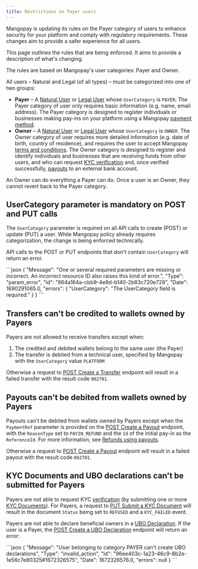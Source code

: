 ```yaml
---
title: Restrictions on Payer users
---
```


Mangopay is updating its rules on the Payer category of users to enhance security for your platform and comply with regulatory requirements. These changes aim to provide a safer experience for all users.

This page outlines the rules that are being enforced. It aims to provide a description of what's changing.

The rules are based on Mangopay's user categories: Payer and Owner.

All users – Natural and Legal (of all types) – must be categorized into one of two groups:

- **Payer** – A [Natural User](/api-reference/users/create-natural-user) or [Legal User](/api-reference/users/create-legal-user) whose `UserCategory` is `PAYER`. The Payer category of user only requires basic information (e.g. name, email address). The Payer category is designed to register individuals or businesses making pay-ins on your platform using a Mangopay [payment method](/guides/payment-methods).
- **Owner** – A [Natural User](/api-reference/users/create-natural-user) or [Legal User](/api-reference/users/create-legal-user) whose `UserCategory` is `OWNER`. The Owner category of user requires more detailed information (e.g. date of birth, country of residence), and requires the user to accept Mangopay [terms and conditions](/guides/users/terms). The Owner category is designed to register and identify individuals and businesses that are receiving funds from other users, and who can request [KYC verification](/guides/users/verification) and, once verified successfully, [payouts](/guides/payouts) to an external bank account.

An Owner can do everything a Payer can do. Once a user is an Owner, they cannot revert back to the Payer category.

## UserCategory parameter is mandatory on POST and PUT calls

The `UserCategory` parameter is required on all API calls to create (POST) or update (PUT) a user. While Mangopay policy already requires categorization, the change is being enforced technically.

API calls to the POST or PUT endpoints that don't contain `UserCategory` will return an error.

<Accordion title="Example of error that will be returned">
```json
{
  "Message": "One or several required parameters are missing or incorrect. An incorrect resource ID also raises this kind of error.",
    "Type": "param_error",
    "Id": "864a164a-cbb9-4e9d-b140-2b83c720e729",
    "Date": 1690291065.0,
    "errors": {
      "UserCategory": "The UserCategory field is required."
    }
}
```
</Accordion>

## Transfers can't be credited to wallets owned by Payers

Payers are not allowed to receive transfers except when:

1. The credited and debited wallets belong to the same user (the Payer)
2. The transfer is debited from a technical user, specified by Mangopay with the `UserCategory` value `PLATFORM`

Otherwise a request to [POST Create a Transfer](/api-reference/transfers/create-transfer) endpoint will result in a failed transfer with the result code `002701`.

## Payouts can't be debited from wallets owned by Payers

Payouts can't be debited from wallets owned by Payers except when the `PaymentRef` parameter is provided on the [POST Create a Payout](/api-reference/payouts/create-payout) endpoint, with the `ReasonType` set to `PAYIN_REFUND` and the `Id` of the initial pay-in as the `ReferenceId`. For more information, see [Refunds using payouts](/guides/payouts#refunds-using-payouts).

Otherwise a request to [POST Create a Payout](/api-reference/payouts/create-payout) endpoint will result in a failed payout with the result code `002701`.

## KYC Documents and UBO declarations can't be submitted for Payers

Payers are not able to request KYC [verification](/guides/users/verification) (by submitting one or more [KYC Documents](/api-reference/kyc-documents/kyc-document-object)). For Payers, a request to [PUT Submit a KYC Document](/api-reference/kyc-documents/submit-kyc-document) will result in the document `Status` being set to `REFUSED` and a `KYC_FAILED` event.

Payers are not able to declare beneficial owners in a [UBO Declaration](/api-reference/ubo-declarations/ubo-declaration-object). If the user is a Payer, the [POST Create a UBO Declaration](/api-reference/ubo-declarations/create-ubo-declaration) endpoint will return an error:

<Accordion title="Example of error that will be returned">
```json
{
    "Message": "User belonging to category PAYER can't create UBO declarations",
    "Type": "invalid_action",
    "Id": "96ee403c-1a23-46c9-8b2e-1e56c7e80325#1672326575",
    "Date": 1672326576.0,
    "errors": null
}
```
</Accordion>
